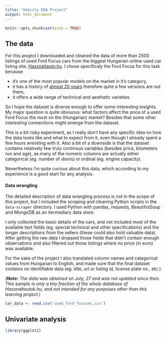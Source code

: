 ```yaml
---
title: "Udacity EDA Project"
output: html_document
---
```


```r
knitr::opts_chunk$set(echo = TRUE)
```

## The data

For this project I downloaded and cleaned the data of more than 2500 listings of used Ford Focus cars from the biggest Hungarian online used car listing site, [Hasznaltauto.hu](https://www.hasznaltauto.hu). I chose specificaly the Ford Focus for this task because 

* it's one of the most popular models on the market in it's category,
* it has a history of [almost 20 years](https://en.wikipedia.org/wiki/Ford_Focus) therefore quite a few versions are out there, 
* it offers a wide range of technical and aesthetic varieties.

So I hope the dataset is diverse enough to offer some interesting insights. My major question is quite obviuous: what factors affect the price of a used Ford Focus the most on the (Hungarian) market? Besides that some other interesting connections might emerge from the dataset. 

This is a bit risky experiment, as I really don't have any specific idea on how the data looks like and what to expect from it, even though I already spent a few hours wrestling with it. Also a bit of a downside is that the dataset contains relatively few truly continous variables (besides price, kilometers run and age), as many of the numeric columns are actually either categorical (eg. number of doors) or ordinal (eg. engine capacity).

Nevertheless I'm quite curious about this data, which according to my experience is a good start for any analysis.

#### Data wrangling

The detailed description of data wrangling process is not in the scope of this project, but I included the scraping and cleaning Python scripts in the `data-scraper` directory. I used Python with pandas, requests, BeautifulSoup and MongoDB as an itermediary data store. 

I only collected the basic details of the cars, and not included most of the available text fields (eg. special technical and other specifications) and the longer descriptions from the sellers (these could also hold valuable data). After getting the raw data I dropped those fields that didn't contain enough observations and also filtered out those listings where no price (in euro) was available. 

For the sake of the project I also translated column names and categorical values from Hungarian to English, and made sure that the final dataset contains no identifiable data (eg. title, url or listing id, license plate no., etc.).

_(**Note:** The data was obtained on July, 27 and was not updated since then. This sample is only a tiny fraction of the whole database of Hasznaltautok.hu, and not intended for any purposes other than this learning project.)_


```r
car_data <- read.csv('used_ford_focuses.csv')
```

## Univariate analysis

```r
library(ggplot2)
```
